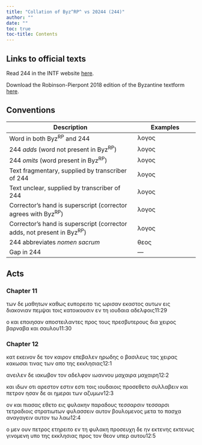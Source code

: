 ```yaml
---
title: "Collation of Byz^RP^ vs 20244 (244)"
author: ""
date: ""
toc: true
toc-title: Contents
---
```


::: {.callout-note appearance="minimal" icon="false" collapse="true"}
# Links to official texts

Read 244 in the INTF website [here](https://ntvmr.uni-muenster.de/manuscript-workspace?docID=20244).

Download the Robinson-Pierpont 2018 edition of the Byzantine textform [here](https://web.archive.org/web/20210413060536/https://byzantinetext.com/wp-content/uploads/2021/03/robinson-pierpont-2018-gnt-edition.pdf).


:::


::: {.callout-note appearance="minimal" icon="false" collapse="true"}
# Conventions

| Description                                                              	| Examples                           	|
|--------------------------------------------------------------------------	|------------------------------------	|
| Word in both Byz^RP^ and 244                                   	| λογος                              	|
| 244 *adds* (word not present in Byz^RP^)                       	| [λογος]{.greek-added}            	|
| 244 *omits* (word present in Byz^RP^)                          	| [λογος]{.greek-omitted}          	|
| Text fragmentary, supplied by transcriber of 244               	| [λογος]{.greek-supplied}         	|
| Text unclear, supplied by transcriber of 244                   	| [λογος]{.unclear}                	|
| Corrector's hand is superscript (corrector agrees with Byz^RP^)          	| [λογος]{.corr}                   	|
| Corrector's hand is superscript (corrector adds, not present in Byz^RP^) 	| [[λογος]{.corr}]{.greek-added} 	|
| 244 abbreviates *nomen sacrum*                                 	| [θεος]{.greek-abbr}            	|
| Gap in 244                                                     	| [―]{.gap}                        	|
:::

## Acts

### Chapter 11

[των]{.greek-omitted} [δε]{.greek-omitted} [μαθητων]{.greek-omitted} [καθως]{.greek-omitted} [ευπορειτο]{.greek-omitted} [τις]{.greek-omitted} [ωρισαν]{.greek-omitted} [εκαστος]{.greek-omitted} [αυ]{.greek-supplied}[των]{.greek-supplied} [εις]{.greek-supplied} [δια]{.greek-supplied}[κον]{.unclear}ια[ν]{.unclear} [πεμψαι]{.greek-supplied} [τοις]{.greek-supplied} κατ[ο]{.unclear}[ι]{.greek-supplied}[κου]{.greek-supplied}[σ]{.unclear}[ι]{.greek-supplied}ν [ε]{.unclear}[ν]{.greek-supplied} [τη]{.greek-supplied} [ιο]{.greek-supplied}υδ[α]{.unclear}[ι]{.greek-supplied}[α]{.greek-supplied} [αδ]{.greek-supplied}ελφοις[11:29]{.aside}

ο και εποιησ[α]{.unclear}ν [α]{.unclear}π[ο]{.unclear}στειλαντες προς τους πρεσβυτερο[υς]{.greek-supplied} δια χειρος βαρναβα και σαυλου[11:30]{.aside}

### Chapter 12

κατ εκεινον δε το[ν]{.unclear} καιρον επεβαλεν ηρωδης [ο]{.unclear} βασιλευς τ[α]{.unclear}[ς]{.greek-supplied} [χειρας]{.greek-supplied} κακωσ[α]{.unclear}[ι]{.greek-supplied} [τινας]{.greek-supplied} [των]{.greek-supplied} [α]{.greek-supplied}πο [τ]{.unclear}[ης]{.greek-supplied} [εκκλησιας]{.greek-supplied}[12:1]{.aside}

αν[ε]{.unclear}[ιλεν]{.greek-supplied} [δε]{.greek-supplied} [ιακωβον]{.greek-supplied} [τ]{.unclear}[ον]{.greek-supplied} [αδελφον]{.greek-supplied} [ιωαννου]{.greek-supplied} [μαχαιρα]{.greek-omitted} [μαχαιρη]{.greek-added}[12:2]{.aside}

[και]{.greek-omitted} [ιδων]{.greek-omitted} [οτι]{.greek-omitted} [αρεστον]{.greek-omitted} [εστιν]{.greek-omitted} [εστ[ι]{.unclear}]{.greek-added} [τοις]{.greek-supplied} [ιουδαιοις]{.greek-supplied} [π]{.unclear}ρο[σ]{.unclear}[εθετο]{.greek-supplied} [συλλαβειν]{.greek-supplied} κα[ι]{.unclear} [πετρον]{.greek-supplied} [η]{.greek-supplied}σαν δε [αι]{.greek-omitted} [ημ]{.unclear}εραι [των]{.greek-supplied} αζυμων[12:3]{.aside}

[ο]{.greek-supplied}ν και πιασας εθε[τ]{.unclear}ο εις [φ]{.unclear}υλακην [π]{.unclear}αραδους [τεσσαρσιν]{.greek-omitted} [τε[σ]{.unclear}σαρσι]{.greek-added} τετραδιοις [στρατιωτων]{.greek-omitted} φυλασσειν αυτον [β]{.greek-supplied}ουλομενος μετα το πασχα αναγαγει[ν]{.unclear} αυ[τον]{.greek-supplied} [τ]{.greek-supplied}[ω]{.unclear} λαω[12:4]{.aside}

[ο]{.greek-supplied} [μεν]{.greek-supplied} [ουν]{.greek-supplied} [π]{.greek-supplied}[ε]{.unclear}τρος ετη[ρειτο]{.greek-supplied} [εν]{.greek-supplied} [τη]{.greek-supplied} [φ]{.greek-supplied}[υ]{.unclear}λακη [προσευχη]{.greek-supplied} [δε]{.greek-supplied} [ην]{.greek-supplied} [εκτενης]{.greek-omitted} [[ε]{.greek-supplied}[κ]{.unclear}τε[νως]{.greek-supplied}]{.greek-added} [γινομενη]{.greek-supplied} [υ]{.greek-supplied}[π]{.unclear}ο [της]{.greek-supplied} [εκκλησιας]{.greek-supplied} [πρ]{.greek-supplied}[ο]{.unclear}ς [τον]{.greek-omitted} [θεον]{.greek-omitted} [υπερ]{.greek-omitted} [αυτου]{.greek-omitted}[12:5]{.aside}

